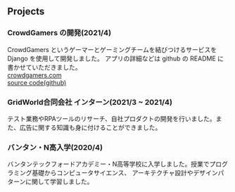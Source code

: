 ## Projects

### CrowdGamers の開発(2021/4)

CrowdGamers というゲーマーとゲーミングチームを結びつけるサービスを Django を使用して開発しました。
アプリの詳細などは github の README に書かせていただきました。  
[crowdgamers.com](crowdgamers.com)  
[source code(github)](https://github.com/haruu8/CrowdGamers)

### GridWorld合同会社 インターン(2021/3 ~ 2021/4)

テスト業務やRPAツールのリサーチ、自社プロダクトの開発を行いました。また、広告に関する知識も身に付けることができました。

### バンタン・N高入学(2020/4)

バンタンテックフォードアカデミー・N高等学校に入学しました。授業でプログラミング基礎からコンピュータサイエンス、
アーキテクチャ設計やデザインパターンに関して学習しました。